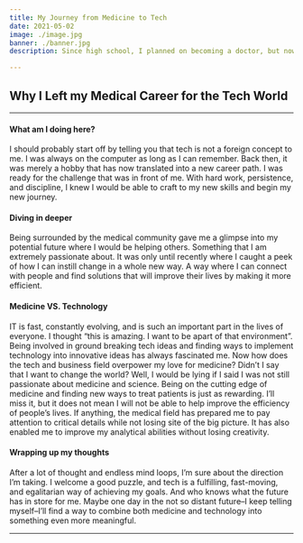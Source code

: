 ```yaml
---
title: My Journey from Medicine to Tech
date: 2021-05-02
image: ./image.jpg
banner: ./banner.jpg
description: Since high school, I planned on becoming a doctor, but now I’m happily designing websites and  taking a  collaborative approach for each project in order to achieve a common goal. 

---
```


## Why I Left my Medical Career for the Tech World 

---
#### What am I doing here? 
I should probably start off by telling you that tech is not a foreign concept to me. I was always on the computer as long as I can remember. Back then, it was merely a hobby that has now translated into a new career path. I was ready for the challenge that was in front of me. With hard work, persistence, and discipline, I knew I would be able to craft to my new skills and begin my new journey. 

#### Diving in deeper
Being surrounded by the medical community gave me a glimpse into my potential future where I would be helping others. Something that I am extremely passionate about. It was only until recently where I caught a peek of how I can instill change in a whole new way. A way where I can connect with people and find solutions that will improve their lives by making it more efficient. 

#### Medicine VS. Technology
IT is fast, constantly evolving, and is such an important part in the lives of everyone. I thought “this is amazing. I want to be apart of that environment”. Being involved in ground breaking tech ideas and finding ways to implement technology into innovative ideas has always fascinated me. Now how does the tech and business field overpower my love for medicine? Didn’t I say that I want to change the world? Well, I would be lying if I said I was not still passionate about medicine and science. Being on the cutting edge of medicine and finding new ways to treat patients is just as rewarding. I’ll miss it, but it does not mean I will not be able to help improve the efficiency of people’s lives. If anything, the medical field has prepared me to pay attention to critical details while not losing site of the big picture. It has also enabled me to improve my analytical abilities without losing creativity. 

#### Wrapping up my thoughts
After a lot of thought and endless mind loops, I’m sure about the direction I’m taking. I welcome a good puzzle, and tech is a fulfilling, fast-moving, and egalitarian way of achieving my goals. And who knows what the future has in store for me. Maybe one day in the not so distant future–I keep telling myself–I’ll find a way to combine both medicine and technology into something even more meaningful.


---






